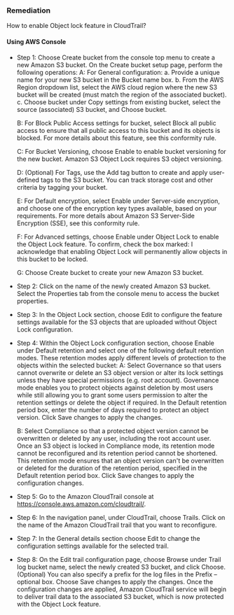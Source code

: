 ### Remediation

How to enable Object lock feature in CloudTrail?

#### Using AWS Console

- Step 1: Choose Create bucket from the console top menu to create a new Amazon S3 bucket. On the Create bucket setup page, perform the following operations:
  A: For General configuration:
  a. Provide a unique name for your new S3 bucket in the Bucket name box.
  b. From the AWS Region dropdown list, select the AWS cloud region where the new S3 bucket will be created (must match the region of the associated bucket).
  c. Choose bucket under Copy settings from existing bucket, select the source (associated) S3 bucket, and Choose bucket.

  B: For Block Public Access settings for bucket, select Block all public access to ensure that all public access to this bucket and its objects is blocked. For more details about this feature, see this conformity rule.

  C: For Bucket Versioning, choose Enable to enable bucket versioning for the new bucket. Amazon S3 Object Lock requires S3 object versioning.

  D: (Optional) For Tags, use the Add tag button to create and apply user-defined tags to the S3 bucket. You can track storage cost and other criteria by tagging your bucket.

  E: For Default encryption, select Enable under Server-side encryption, and choose one of the encryption key types available, based on your requirements. For more details about Amazon S3 Server-Side Encryption (SSE), see this conformity rule.

  F: For Advanced settings, choose Enable under Object Lock to enable the Object Lock feature. To confirm, check the box marked: I acknowledge that enabling Object Lock will permanently allow objects in this bucket to be locked.

  G: Choose Create bucket to create your new Amazon S3 bucket.

- Step 2: Click on the name of the newly created Amazon S3 bucket. Select the Properties tab from the console menu to access the bucket properties.

- Step 3: In the Object Lock section, choose Edit to configure the feature settings available for the S3 objects that are uploaded without Object Lock configuration.

- Step 4: Within the Object Lock configuration section, choose Enable under Default retention and select one of the following default retention modes. These retention modes apply different levels of protection to the objects within the selected bucket:
  A: Select Governance so that users cannot overwrite or delete an S3 object version or alter its lock settings unless they have special permissions (e.g. root account). Governance mode enables you to protect objects against deletion by most users while still allowing you to grant some users permission to alter the retention settings or delete the object if required. In the Default retention period box, enter the number of days required to protect an object version. Click Save changes to apply the changes.

  B: Select Compliance so that a protected object version cannot be overwritten or deleted by any user, including the root account user. Once an S3 object is locked in Compliance mode, its retention mode cannot be reconfigured and its retention period cannot be shortened. This retention mode ensures that an object version can't be overwritten or deleted for the duration of the retention period, specified in the Default retention period box. Click Save changes to apply the configuration changes.

- Step 5: Go to the Amazon CloudTrail console at https://console.aws.amazon.com/cloudtrail/.

- Step 6: In the navigation panel, under CloudTrail, choose Trails. Click on the name of the Amazon CloudTrail trail that you want to reconfigure.

- Step 7: In the General details section choose Edit to change the configuration settings available for the selected trail.

- Step 8: On the Edit trail configuration page, choose Browse under Trail log bucket name, select the newly created S3 bucket, and click Choose. (Optional) You can also specify a prefix for the log files in the Prefix – optional box. Choose Save changes to apply the changes. Once the configuration changes are applied, Amazon CloudTrail service will begin to deliver trail data to the associated S3 bucket, which is now protected with the Object Lock feature.
